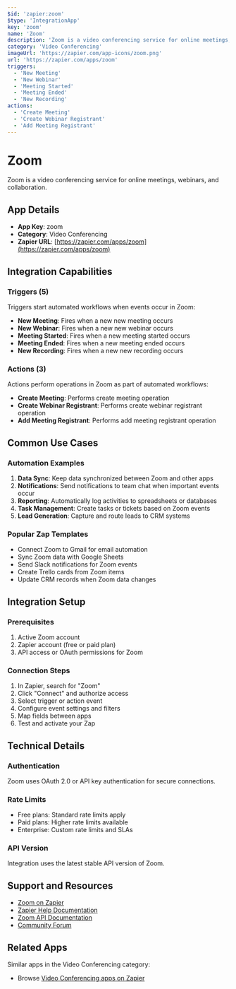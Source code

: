 ```yaml
---
$id: 'zapier:zoom'
$type: 'IntegrationApp'
key: 'zoom'
name: 'Zoom'
description: 'Zoom is a video conferencing service for online meetings, webinars, and collaboration.'
category: 'Video Conferencing'
imageUrl: 'https://zapier.com/app-icons/zoom.png'
url: 'https://zapier.com/apps/zoom'
triggers:
  - 'New Meeting'
  - 'New Webinar'
  - 'Meeting Started'
  - 'Meeting Ended'
  - 'New Recording'
actions:
  - 'Create Meeting'
  - 'Create Webinar Registrant'
  - 'Add Meeting Registrant'
---
```


# Zoom

Zoom is a video conferencing service for online meetings, webinars, and collaboration.

## App Details

- **App Key**: zoom
- **Category**: Video Conferencing
- **Zapier URL**: [https://zapier.com/apps/zoom](https://zapier.com/apps/zoom)

## Integration Capabilities

### Triggers (5)

Triggers start automated workflows when events occur in Zoom:

- **New Meeting**: Fires when a new new meeting occurs
- **New Webinar**: Fires when a new new webinar occurs
- **Meeting Started**: Fires when a new meeting started occurs
- **Meeting Ended**: Fires when a new meeting ended occurs
- **New Recording**: Fires when a new new recording occurs

### Actions (3)

Actions perform operations in Zoom as part of automated workflows:

- **Create Meeting**: Performs create meeting operation
- **Create Webinar Registrant**: Performs create webinar registrant operation
- **Add Meeting Registrant**: Performs add meeting registrant operation

## Common Use Cases

### Automation Examples

1. **Data Sync**: Keep data synchronized between Zoom and other apps
2. **Notifications**: Send notifications to team chat when important events occur
3. **Reporting**: Automatically log activities to spreadsheets or databases
4. **Task Management**: Create tasks or tickets based on Zoom events
5. **Lead Generation**: Capture and route leads to CRM systems

### Popular Zap Templates

- Connect Zoom to Gmail for email automation
- Sync Zoom data with Google Sheets
- Send Slack notifications for Zoom events
- Create Trello cards from Zoom items
- Update CRM records when Zoom data changes

## Integration Setup

### Prerequisites

1. Active Zoom account
2. Zapier account (free or paid plan)
3. API access or OAuth permissions for Zoom

### Connection Steps

1. In Zapier, search for "Zoom"
2. Click "Connect" and authorize access
3. Select trigger or action event
4. Configure event settings and filters
5. Map fields between apps
6. Test and activate your Zap

## Technical Details

### Authentication

Zoom uses OAuth 2.0 or API key authentication for secure connections.

### Rate Limits

- Free plans: Standard rate limits apply
- Paid plans: Higher rate limits available
- Enterprise: Custom rate limits and SLAs

### API Version

Integration uses the latest stable API version of Zoom.

## Support and Resources

- [Zoom on Zapier](https://zapier.com/apps/zoom)
- [Zapier Help Documentation](https://help.zapier.com/)
- [Zoom API Documentation](https://developers.zoom.com/)
- [Community Forum](https://community.zapier.com/)

## Related Apps

Similar apps in the Video Conferencing category:

- Browse [Video Conferencing apps on Zapier](https://zapier.com/apps/categories/video-conferencing)
